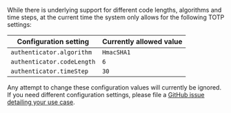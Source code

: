 While there is underlying support for different code lengths, algorithms and time steps, at the current time the system only allows for the following TOTP settings:

| Configuration setting      | Currently allowed value |
|----------------------------|-------------------------|
| `authenticator.algorithm`  | `HmacSHA1`              |
| `authenticator.codeLength` | `6`                     |
| `authenticator.timeStep`   | `30`                    |

Any attempt to change these configuration values will currently be ignored. If you need different configuration settings, please file a [GitHub issue detailing your use case](https://github.com/fusionauth/fusionauth-issues/issues).

